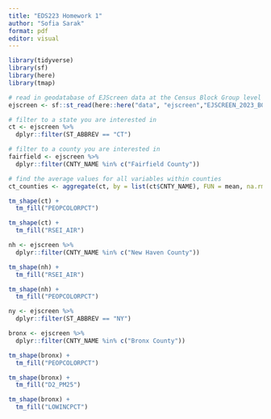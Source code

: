 ```yaml
---
title: "EDS223 Homework 1"
author: "Sofia Sarak"
format: pdf
editor: visual
---
```


```r
library(tidyverse)
library(sf)
library(here)
library(tmap)
```


```r
# read in geodatabase of EJScreen data at the Census Block Group level
ejscreen <- sf::st_read(here::here("data", "ejscreen","EJSCREEN_2023_BG_StatePct_with_AS_CNMI_GU_VI.gdb"))
```


```r
# filter to a state you are interested in
ct <- ejscreen %>%
  dplyr::filter(ST_ABBREV == "CT")
```


```r
# filter to a county you are interested in
fairfield <- ejscreen %>%
  dplyr::filter(CNTY_NAME %in% c("Fairfield County"))
```


```r
# find the average values for all variables within counties
ct_counties <- aggregate(ct, by = list(ct$CNTY_NAME), FUN = mean, na.rm = TRUE)

```



```r


tm_shape(ct) +
  tm_fill("PEOPCOLORPCT")
```

```r
tm_shape(ct) +
  tm_fill("RSEI_AIR")
```
```r
nh <- ejscreen %>%
  dplyr::filter(CNTY_NAME %in% c("New Haven County"))
```

```r
tm_shape(nh) +
  tm_fill("RSEI_AIR")
```
```r
tm_shape(nh) +
  tm_fill("PEOPCOLORPCT")
```

```r
ny <- ejscreen %>%
  dplyr::filter(ST_ABBREV == "NY")
```

```r
bronx <- ejscreen %>%
  dplyr::filter(CNTY_NAME %in% c("Bronx County"))
```

```r
tm_shape(bronx) +
  tm_fill("PEOPCOLORPCT")
```

```r
tm_shape(bronx) +
  tm_fill("D2_PM25")
```
```r
tm_shape(bronx) +
  tm_fill("LOWINCPCT")
```

